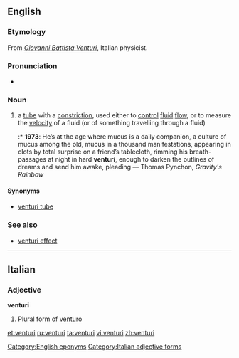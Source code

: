 ==English==

{{wikipedia}}

===Etymology===
From ''[[w:Giovanni Battista Venturi|Giovanni Battista Venturi]]'', Italian physicist.

===Pronunciation===
* {{IPA|/vɛn'tjʊəri/}}

===Noun===
{{en-noun|venturi}}

# a [[tube]] with a [[constriction]], used either to [[control]] [[fluid]] [[flow]], or to measure the [[velocity]] of a fluid (or of something travelling through a fluid)
#:* '''1973''': He’s at the age where mucus is a daily companion, a culture of mucus among the old, mucus in a thousand manifestations, appearing in clots by total surprise on a friend’s tablecloth, rimming his breath-passages at night in hard '''venturi''', enough to darken the outlines of dreams and send him awake, pleading — Thomas Pynchon, ''Gravity's Rainbow''

====Synonyms====
* [[venturi tube]]

===See also===
* [[venturi effect]]

[[Category:English eponyms]]

----

==Italian==

===Adjective===
'''venturi''' {{m}}

# Plural form of [[venturo]]

[[Category:Italian adjective forms]]

[[et:venturi]]
[[ru:venturi]]
[[ta:venturi]]
[[vi:venturi]]
[[zh:venturi]]